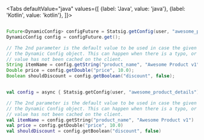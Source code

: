
<Tabs
  defaultValue="java"
  values={[
    {label: 'Java', value: 'java'},
    {label: 'Kotlin', value: 'kotlin'},
  ]}>
  <TabItem value="java">

```java

Future<DynamicConfig> configFuture = Statsig.getConfig(user, "awesome_product_details");
DynamicConfig config = configFuture.get();

// The 2nd parameter is the default value to be used in case the given parameter name does not exist on
// the Dynamic Config object. This can happen when there is a typo, or when the user is offline and the
// value has not been cached on the client.
String itemName = config.getString("product_name", "Awesome Product v1");
Double price = config.getDouble("price", 10.0);
Boolean shouldDiscount = config.getBoolean("discount", false);

```

  </TabItem>
  <TabItem value="kotlin">

```kotlin

val config = async { Statsig.getConfig(user, "awesome_product_details") }.await()

// The 2nd parameter is the default value to be used in case the given parameter name does not exist on
// the Dynamic Config object. This can happen when there is a typo, or when the user is offline and the
// value has not been cached on the client.
val itemName = config.getString("product_name", "Awesome Product v1")
val price = config.getDouble("price", 10.0)
val shouldDiscount = config.getBoolean("discount", false)

```

  </TabItem>
</Tabs>
